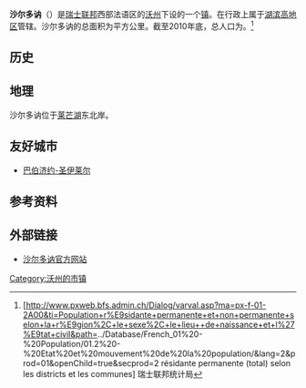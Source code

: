 {{瑞士市镇信息框
 | 市镇名称= 沙尔多讷
 | 原文名称             = {{lang|fr|Chardonne}}
 | 图片                = Chardonne Kirche.jpg
 | 纹章 = Chardonne-coat of arms.svg
 | 语言                   = [[法语|法语]]
 | 所属州               = 沃州
 | iso-code-region = 
 | 所属区               = [[湖滨高地区|湖滨高地区]]
 | lat_d=46|lat_m=29|lat_NS=N|long_d=6|long_m=50|long_EW=E
 | 邮政编码        = 1801 Le Mont-Pèlerin<br>1803 Chardonne
 | 市镇代码        = 5882
 | 面积                 = {{smn|10.32|5|100}}
 | 平均海拔        =  586
 | 人口               = {{smn|2651|6}}
 | 主页  = www.chardonne.ch
 | 市镇长           = Serge Jacquin
 | 相邻市镇             = 
 | 友好城市             = 
|地图文件             = Karte Gemeinde Chardonne 2008.png
|}}
'''沙尔多讷'''（{{lang-fr|Chardonne}}）是[[瑞士联邦|瑞士联邦]]西部法语区的[[沃州|沃州]]下设的一个[[瑞士市镇|镇]]。在行政上属于[[湖滨高地区|湖滨高地区]]管辖。沙尔多讷的总面积为{{smn|10.32|5|100}}平方公里。截至2010年底，总人口为{{smn|2651|6}}。<ref>{{fr}}[http://www.pxweb.bfs.admin.ch/Dialog/varval.asp?ma=px-f-01-2A00&ti=Population+r%E9sidante+permanente+et+non+permanente+selon+la+r%E9gion%2C+le+sexe%2C+le+lieu++de+naissance+et+l%27%E9tat+civil&path=../Database/French_01%20-%20Population/01.2%20-%20Etat%20et%20mouvement%20de%20la%20population/&lang=2&prod=01&openChild=true&secprod=2 résidante permanente (total) selon les districts et les communes] {{Wayback|url=http://www.pxweb.bfs.admin.ch/Dialog/varval.asp?ma=px-f-01-2A00&ti=Population+r%E9sidante+permanente+et+non+permanente+selon+la+r%E9gion%2C+le+sexe%2C+le+lieu++de+naissance+et+l%27%E9tat+civil&path=..%2FDatabase%2FFrench_01%20-%20Population%2F01.2%20-%20Etat%20et%20mouvement%20de%20la%20population%2F&lang=2&prod=01&openChild=true&secprod=2 |date=20150102165023 }} 瑞士联邦统计局</ref>

==历史==

==地理==
沙尔多讷位于[[莱芒湖|莱芒湖]]东北岸。

==友好城市==
* {{FRA}} [[巴伯济约-圣伊莱尔|巴伯济约-圣伊莱尔]]

==参考资料==
{{reflist}}

==外部链接==
*{{fr}}[http://www.chardonne.ch 沙尔多讷官方网站] {{Wayback|url=http://www.chardonne.ch/ |date=20200507055701 }}

{{DEFAULTSORT:Chardonne}}
{{沃州湖滨高地区行政区划}}
[[Category:沃州的市镇|Category:沃州的市镇]]